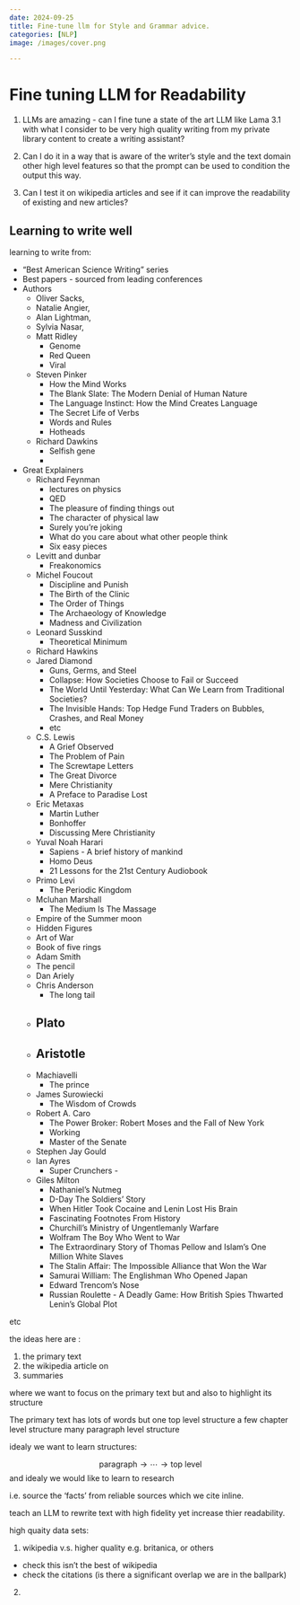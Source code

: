 ```yaml
---
date: 2024-09-25
title: Fine-tune llm for Style and Grammar advice.
categories: [NLP]
image: /images/cover.png

---
```


# Fine tuning LLM for Readability 


1. LLMs are amazing - can I fine tune a state of the art LLM like Lama 3.1 with what I consider to be very high quality writing from my private library content to create a writing assistant?

2. Can I do it in a way that is aware of the writer's style and the text domain other high level features so that the prompt can be used to condition the output this way.

3. Can I test it on wikipedia articles and see if it can improve the readability of existing and new articles?

## Learning to write well

learning to write from:

- "Best American Science Writing" series
- Best papers - sourced from leading conferences
- Authors 
  - Oliver Sacks, 
  - Natalie Angier, 
  - Alan Lightman, 
  - Sylvia Nasar, 
  - Matt Ridley
    - Genome
    - Red Queen
    - Viral
  - Steven Pinker
    - How the Mind Works
    - The Blank Slate: The Modern Denial of Human Nature
    - The Language Instinct: How the Mind Creates Language
    - The Secret Life of Verbs
    - Words and Rules
    - Hotheads
  - Richard Dawkins
    - Selfish gene
    -
- Great Explainers
  - Richard Feynman
    - lectures on physics
    - QED
    - The pleasure of finding things out
    - The character of physical law
    - Surely you're joking
    - What do you care about what other people think
    - Six easy pieces
  - Levitt and dunbar
    - Freakonomics
  - Michel Foucout
    - Discipline and Punish
    - The Birth of the Clinic
    - The Order of Things
    - The Archaeology of Knowledge
    - Madness and Civilization    
  - Leonard Susskind
    - Theoretical Minimum
  - Richard Hawkins
  - Jared Diamond
    - Guns, Germs, and Steel
    - Collapse: How Societies Choose to Fail or Succeed
    - The World Until Yesterday: What Can We Learn from Traditional Societies?
    - The Invisible Hands: Top Hedge Fund Traders on Bubbles, Crashes, and Real Money
    - etc
  - C.S. Lewis
    - A Grief Observed
    - The Problem of Pain
    - The Screwtape Letters
    - The Great Divorce
    - Mere Christianity
    - A Preface to Paradise Lost
  - Eric Metaxas
    - Martin Luther
    - Bonhoffer
    - Discussing Mere Christianity
  - Yuval Noah Harari
    - Sapiens - A brief history of mankind
    - Homo Deus
    - 21 Lessons for the 21st Century Audiobook
  - Primo Levi
    - The Periodic Kingdom
  - Mcluhan Marshall
    - The Medium Is The Massage
  - Empire of the Summer moon
  - Hidden Figures
  - Art of War
  - Book of five rings
  - Adam Smith
  - The pencil
  - Dan Ariely
  - Chris Anderson
    - The long tail
  - Plato 
    - 
  - Aristotle
    - 
  - Machiavelli 
    - The prince
  - James Surowiecki 
    - The Wisdom of Crowds
  - Robert A. Caro
    - The Power Broker: Robert Moses and the Fall of New York 
    - Working
    - Master of the Senate
  - Stephen Jay Gould
  - Ian Ayres
    - Super Crunchers - 
  - Giles Milton
    - Nathaniel's Nutmeg
    - D-Day The Soldiers' Story
    - When Hitler Took Cocaine and Lenin Lost His Brain
    - Fascinating Footnotes From History
    - Churchill's Ministry of Ungentlemanly Warfare
    - Wolfram The Boy Who Went to War
    - The Extraordinary Story of Thomas Pellow and Islam's One Million White Slaves
    - The Stalin Affair: The Impossible Alliance that Won the War
    - Samurai William: The Englishman Who Opened Japan
    - Edward Trencom's Nose
    - Russian Roulette - A Deadly Game: How British Spies Thwarted Lenin's Global Plot
    
    
etc

the ideas here are :

1. the primary text
2. the wikipedia article on 
3. summaries

where we want to focus on the primary text but
and also to highlight its structure 

The primary text has lots of words but one top level structure
a few chapter level structure
many paragraph level structure

idealy we want to learn structures:

$$
\text{paragraph} \to  \cdots \to  \text{top level}
$$
and idealy we would like to learn to research

i.e. source the 'facts' from reliable sources which we cite inline.

teach an LLM to rewrite text with high fidelity
yet increase thier readability.

high quaity data sets:

1. wikipedia v.s. higher quality e.g. britanica, or others
  - check this isn't the best of wikipedia
  - check the citations (is there a significant overlap we are in the ballpark)
2. 